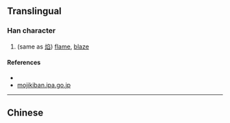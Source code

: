 {{character info/new}}
==Translingual==

===Han character===
{{Han char|rn=86|rad=火|as=10|sn=14|four=|canj=FBHX|ids=⿰火舀}}

# (same as [[焰]]) [[flame]], [[blaze]]

====References====
* {{Han ref|kx=0680.101|hdz=32223.161|uh=7196|ud=29078}}
* [http://mojikiban.ipa.go.jp/search/#detail/MJ016564 mojikiban.ipa.go.jp]

----

==Chinese==
{{zh-see|焰|v}}